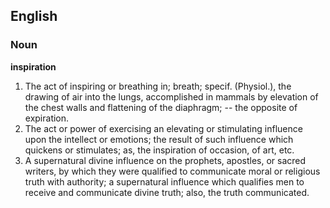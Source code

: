 ==English==

===Noun===

'''inspiration'''

#The act of inspiring or breathing in; breath; specif. (Physiol.), the drawing of air into the lungs, accomplished in mammals by elevation of the chest walls and flattening of the diaphragm; -- the opposite of expiration.
#The act or power of exercising an elevating or stimulating influence upon the intellect or emotions; the result of such influence which quickens or stimulates; as, the inspiration of occasion, of art, etc.
#A supernatural divine influence on the prophets, apostles, or sacred writers, by which they were qualified to communicate moral or religious truth with authority; a supernatural influence which qualifies men to receive and communicate divine truth; also, the truth communicated.